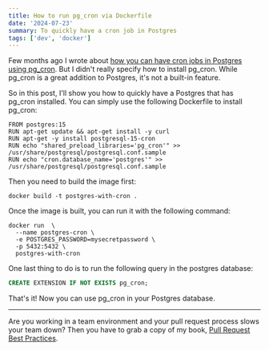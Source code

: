 ```yaml
---
title: How to run pg_cron via Dockerfile
date: '2024-07-23'
summary: To quickly have a cron job in Postgres
tags: ['dev', 'docker']
---
```


Few months ago I wrote about [how you can have cron jobs in Postgres using pg_cron](/blog/cron-job-with-postgres). But I didn't really specify how to install pg_cron. While pg_cron is a great addition to Postgres, it's not a built-in feature.

So in this post, I'll show you how to quickly have a Postgres that has pg_cron installed. You can simply use the following Dockerfile to install pg_cron:

```dockerfile:Dockerfile showLineNumbers
FROM postgres:15
RUN apt-get update && apt-get install -y curl
RUN apt-get -y install postgresql-15-cron
RUN echo "shared_preload_libraries='pg_cron'" >> /usr/share/postgresql/postgresql.conf.sample
RUN echo "cron.database_name='postgres'" >> /usr/share/postgresql/postgresql.conf.sample
```

Then you need to build the image first:

```shell
docker build -t postgres-with-cron .
```

Once the image is built, you can run it with the following command:

```shell
docker run  \
  --name postgres-cron \
  -e POSTGRES_PASSWORD=mysecretpassword \
  -p 5432:5432 \
  postgres-with-cron
```

One last thing to do is to run the following query in the postgres database:

```sql
CREATE EXTENSION IF NOT EXISTS pg_cron;
```

That's it! Now you can use pg_cron in your Postgres database.

---

Are you working in a team environment and your pull request process slows your team down? Then you have to grab a copy of my book, [Pull Request Best Practices](https://pr.nico.fyi).
